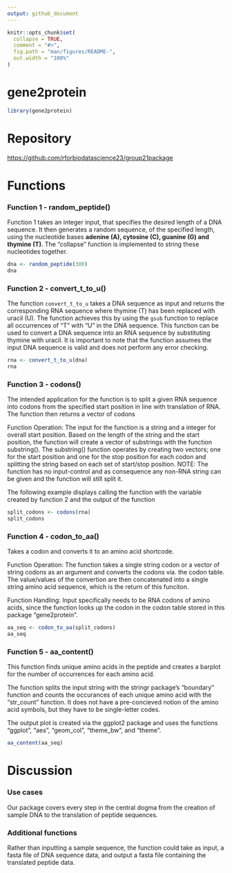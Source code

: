```yaml
---
output: github_document
---
```


<!-- README.md is generated from README.Rmd. Please edit that file -->

```r
knitr::opts_chunk$set(
  collapse = TRUE,
  comment = "#>",
  fig.path = "man/figures/README-",
  out.width = "100%"
)
```

# gene2protein

```r
library(gene2protein)
```

# Repository

<https://github.com/rforbiodatascience23/group21package>

# Functions

### Function 1 - random_peptide()

Function 1 takes an integer input, that specifies the desired length of a DNA sequence. It then generates a random sequence, of the specified length, using the nucleotide bases **adenine (A), cytosine (C), guanine (G) and thymine (T)**. The "collapse" function is implemented to string these nucleotides together.

```r
dna <- random_peptide(300)
dna
```

### Function 2 - convert_t\_to_u()

The function `convert_t_to_u` takes a DNA sequence as input and returns the corresponding RNA sequence where thymine (T) has been replaced with uracil (U). The function achieves this by using the `gsub` function to replace all occurrences of "T" with "U" in the DNA sequence. This function can be used to convert a DNA sequence into an RNA sequence by substituting thymine with uracil. It is important to note that the function assumes the input DNA sequence is valid and does not perform any error checking.

```r
rna <- convert_t_to_u(dna)
rna
```

### Function 3 - codons()

The intended application for the function is to split a given RNA sequence into codons from the specified start position in line with translation of RNA. The function then returns a vector of codons

Function Operation: The input for the function is a string and a integer for overall start position. Based on the length of the string and the start position, the function will create a vector of substrings with the function substring(). The substring() function operates by creating two vectors; one for the start position and one for the stop position for each codon and splitting the string based on each set of start/stop position. NOTE: The function has no input-control and as consequence any non-RNA string can be given and the function will still split it.

The following example displays calling the function with the variable created by function 2 and the output of the function

```r
split_codons <- codons(rna)
split_codons
```

### Function 4 - codon_to_aa()

Takes a codon and converts it to an amino acid shortcode.

Function Operation: The function takes a single string codon or a vector of string codons as an argument and converts the codons via. the codon table. The value/values of the convertion are then concatenated into a single string amino acid sequence, which is the return of this funciton.

Function Handling: Input specifically needs to be RNA codons of amino acids, since the function looks up the codon in the codon table stored in this package "gene2protein".

```r
aa_seq <- codon_to_aa(split_codons)
aa_seq
```

### Function 5 - aa_content()

This function finds unique amino acids in the peptide and creates a barplot for the number of occurrences for each amino acid.

The function splits the input string with the stringr package's "boundary" function and counts the occurances of each unique amino acid with the "str_count" function. It does not have a pre-concieved notion of the amino acid symbols, but they have to be single-letter codes.

The output plot is created via the ggplot2 package and uses the functions "ggplot", "aes", "geom_col", "theme_bw", and "theme".

```r
aa_content(aa_seq)
```

# Discussion

### Use cases

Our package covers every step in the central dogma from the creation of sample DNA to the translation of peptide sequences.

### Additional functions

Rather than inputting a sample sequence, the function could take as input, a fasta file of DNA sequence data, and output a fasta file containing the translated peptide data.

